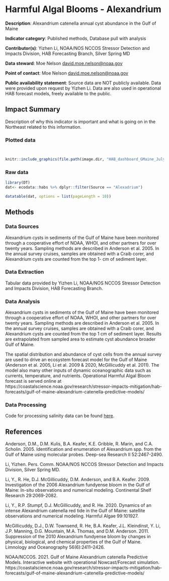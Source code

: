 # Harmful Algal Blooms - Alexandrium

**Description**: Alexandrium catenella annual cyst abundance in the Gulf of Maine

**Indicator category**: Published methods, Database pull with analysis

**Contributor(s)**: Yizhen Li, NOAA/NOS NCCOS Stressor Detection and Impacts Division, HAB Forecasting Branch, Silver Spring MD
  
**Data steward**: Moe Nelson <david.moe.nelson@noaa.gov>
  
**Point of contact**: Moe Nelson <david.moe.nelson@noaa.gov>

**Public availability statement**: Source data are NOT publicly available. Data were provided upon request by Yizhen Li.  Data are also used in operational HAB forecast models, freely available to the public.

## Impact Summary

Description of why this indicator is important and what is going on in the Northeast related to this information. 

### Plotted data 
```r

```


```r

```

```r
knitr::include_graphics(file.path(image.dir, "HAB_dashboard_GMaine_July8_2020 - David Nelson - NOAA Federal.png"))
```

### Raw data 
```r
library(DT)
dat<- ecodata::habs %>% dplyr::filter(Source == "Alexadrium")

datatable(dat, options = list(pageLength = 10))

```

## Methods
### Data Sources

Alexandrium cysts in sediments of the Gulf of Maine have been monitored through a cooperative effort of NOAA, WHOI, and other partners for over twenty years.  Sampling methods are described in Anderson et al. 2005.  In the annual survey cruises, samples are obtained with a Craib corer, and Alexandrium cysts are counted from the top 1- cm of sediment layer.

### Data Extraction
Tabular data provided by Yizhen Li, NOAA/NOS NCCOS Stressor Detection and Impacts Division, HAB Forecasting Branch. 

### Data Analysis

Alexandrium cysts in sediments of the Gulf of Maine have been monitored through a cooperative effort of NOAA, WHOI, and other partners for over twenty years.  Sampling methods are described in Anderson et al. 2005.  In the annual survey cruises, samples are obtained with a Craib corer, and Alexandrium cysts are counted from the top 1 cm of sediment layer.  Results are extrapolated from sampled area to estimate cyst abundance broader Gulf of Maine.

The spatial distribution and abundance of cyst cells from the annual survey are used to drive an ecosystem forecast model for the Gulf of Maine (Anderson et al. 2005, Li et al. 2009 & 2020,  McGillicuddy et al. 2011).  The model also many other inputs of dynamic oceanographic data such as currents, temperature, and nutrients.
Operational Harmful Algal Bloom forecast is served online at https://coastalscience.noaa.gov/research/stressor-impacts-mitigation/hab-forecasts/gulf-of-maine-alexandrium-catenella-predictive-models/

### Data Processing

Code for processing salinity data can be found [here](https://github.com/NOAA-EDAB/ecodata/blob/master/data-raw/get_habs.R).

## References
Anderson, D.M., D.M. Kulis, B.A. Keafer, K.E. Gribble, R. Marin, and C.A. Scholin. 2005.  Identification and enumeration of Alexandrium spp. from the Gulf of Maine using molecular probes.  Deep-sea Research II 52:2467-2490.

Li, Yizhen.  Pers. Comm.  NOAA/NOS NCCOS Stressor Detection and Impacts Division, Silver Spring MD.

Li, Y., R. He, D.J. McGillicuddy, D.M. Anderson, and B.A. Keafer.  2009.  Investigation of the 2006 Alexandrium fundyense bloom in the Gulf of Maine: In-situ observations and numerical modeling.  Continental Shelf Research 29:2069-2082.

Li, Y., R.P. Stumpf, D.J. McGillicuddy, and R. He. 2020.  Dynamics of an intense Alexandrium catenella red tide in the Gulf of Maine: satellite observations and numerical modeling. Harmful Algae 99:101927.

McGillicuddy, D.J., D.W. Townsend, R. He, B.A. Keafer, J.L. Kleindinst, Y. Li, J.P. Manning, D.G. Mountain, M.A. Thomas, and D.M. Anderson. 2011.  Suppression of the 2010 Alexandrium fundyense bloom by changes in physical, biological, and chemical properties of the Gulf of Maine.  Limnology and Oceanography 56(6):2411–2426.

NOAA/NCCOS.  2021.  Gulf of Maine Alexandrium catenella Predictive Models.  Interactive website with operational Nowcast/Forecast simulation.  https://coastalscience.noaa.gov/research/stressor-impacts-mitigation/hab-forecasts/gulf-of-maine-alexandrium-catenella-predictive-models/
